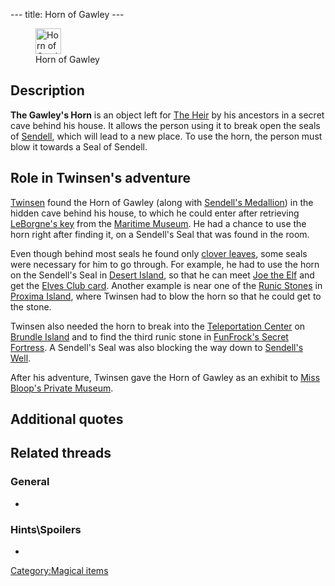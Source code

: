 ---
title: Horn of Gawley
---

[[Image:Horn_of_Gawley.png|right|41px|frame|Horn of Gawley]]

{{Quote|
Quote=Gawley's Horn: (ENTER) key. For use on the Seals of Sendell. It will allow you to break them open, which will subsequently allow you to access new places.|
Character=Official description}}

==Description==
'''The Gawley's Horn''' is an object left for [[Legend of Sendell|The Heir]] by his ancestors in a secret cave behind his house. It allows the person using it to break open the seals of [[Sendell]], which will lead to a new place. To use the horn, the person must blow it towards a Seal of Sendell.

==Role in Twinsen's adventure==
[[Twinsen]] found the Horn of Gawley (along with [[Sendell's Medallion]]) in the hidden cave behind his house, to which he could enter after retrieving [[Key to the Heir's room|LeBorgne's key]] from the [[Maritime Museum]]. He had a chance to use the horn right after finding it, on a Sendell's Seal that was found in the room.

Even though behind most seals he found only [[clover leaves]], some seals were necessary for him to go through. For example, he had to use the horn on the Sendell's Seal in [[Desert Island]], so that he can meet [[Joe the Elf]] and get the [[Elves Club card]]. Another example is near one of the [[Runic Stones]] in [[Proxima Island]], where Twinsen had to blow the horn so that he could get to the stone.

Twinsen also needed the horn to break into the [[Teleportation Center]] on [[Brundle Island]] and to find the third runic stone in [[FunFrock's Secret Fortress]]. A Sendell's Seal was also blocking the way down to [[Sendell's Well]].

After his adventure, Twinsen gave the Horn of Gawley as an exhibit to [[Miss Bloop's Private Museum]].

==Additional quotes==
{{Quote|
Quote=You've just found Gawley's Horn, an object left for you by your ancestors.|
Character=What Twinsen heard when finding the horn}}

==Related threads==
===General===
* {{thread|id=6289|title=Favourite Horn}}

===Hints\Spoilers===
* {{thread|id=1372|title=Do you know....}}

[[Category:Magical items]]